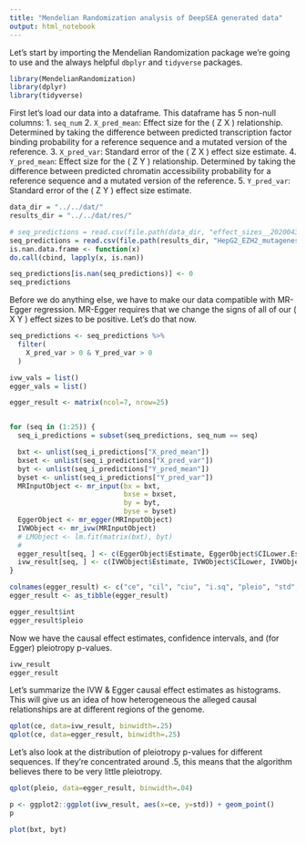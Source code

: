 ```yaml
---
title: "Mendelian Randomization analysis of DeepSEA generated data"
output: html_notebook
---
```

Let's start by importing the Mendelian Randomization package we're going to use and the always helpful `dbplyr` and `tidyverse` packages.
```r
library(MendelianRandomization)
library(dplyr)
library(tidyverse)
```

First let's load our data into a dataframe. This dataframe has 5 non-null columns: 
1. `seq_num`
2. `X_pred_mean`: Effect size for the \( Z \rightarrow X \) relationship. Determined by taking the difference between predicted transcription factor binding probability for a reference sequence and a mutated version of the reference.
3. `X_pred_var`: Standard error of the \( Z \rightarrow X \) effect size estimate.
4. `Y_pred_mean`: Effect size for the \( Z \rightarrow Y \) relationship. Determined by taking the difference between predicted chromatin accessibility probability for a reference sequence and a mutated version of the reference.
5. `Y_pred_var`: Standard error of the \( Z \rightarrow Y \) effect size estimate.

```r
data_dir = "../../dat/"
results_dir = "../../dat/res/"

# seq_predictions = read.csv(file.path(data_dir, "effect_sizes__20200430__comparison_new.csv"))
seq_predictions = read.csv(file.path(results_dir, "HepG2_EZH2_mutagenesis_results.csv"))
is.nan.data.frame <- function(x)
do.call(cbind, lapply(x, is.nan))

seq_predictions[is.nan(seq_predictions)] <- 0
seq_predictions
```

Before we do anything else, we have to make our data compatible with MR-Egger regression. MR-Egger requires that we change the signs of all of our \( X \rightarrow Y \) effect sizes to be positive. Let's do that now.
```r
seq_predictions <- seq_predictions %>%
  filter(
    X_pred_var > 0 & Y_pred_var > 0
  )
```


```r
ivw_vals = list()
egger_vals = list()

egger_result <- matrix(ncol=7, nrow=25)


for (seq in (1:25)) {
  seq_i_predictions = subset(seq_predictions, seq_num == seq)

  bxt <- unlist(seq_i_predictions["X_pred_mean"])
  bxset <- unlist(seq_i_predictions["X_pred_var"])
  byt <- unlist(seq_i_predictions["Y_pred_mean"])
  byset <- unlist(seq_i_predictions["Y_pred_var"])
  MRInputObject <- mr_input(bx = bxt,
                            bxse = bxset,
                            by = byt,
                            byse = byset)
  EggerObject <- mr_egger(MRInputObject)
  IVWObject <- mr_ivw(MRInputObject)
  # LMObject <- lm.fit(matrix(bxt), byt)
  # 
  egger_result[seq, ] <- c(EggerObject$Estimate, EggerObject$CILower.Est, EggerObject$CIUpper.Est, EggerObject$I.sq, EggerObject$Pleio.pval, EggerObject$StdError.Est, EggerObject$Intercept)
  ivw_result[seq, ] <- c(IVWObject$Estimate, IVWObject$CILower, IVWObject$CIUpper, IVWObject$StdError)
}

colnames(egger_result) <- c("ce", "cil", "ciu", "i.sq", "pleio", "std", "int")
egger_result <- as_tibble(egger_result)
```

```r
egger_result$int
egger_result$pleio
```

Now we have the causal effect estimates, confidence intervals, and (for Egger) pleiotropy p-values.
```r
ivw_result
egger_result
```

Let's summarize the IVW & Egger causal effect estimates as histograms. This will give us an idea of how heterogeneous the alleged causal relationships are at different regions of the genome.
```r
qplot(ce, data=ivw_result, binwidth=.25)
qplot(ce, data=egger_result, binwidth=.25)
```

Let's also look at the distribution of pleiotropy p-values for different sequences. If they're concentrated around .5, this means that the algorithm believes there to be very little pleiotropy.

```r
qplot(pleio, data=egger_result, binwidth=.04)
```

```r
p <- ggplot2::ggplot(ivw_result, aes(x=ce, y=std)) + geom_point()
p
```

```r
plot(bxt, byt)
```